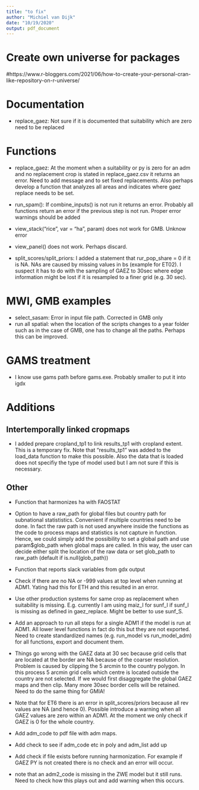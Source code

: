 ---
title: "to fix"
author: "Michiel van Dijk"
date: "10/19/2020"
output: pdf_document
---

# Create own universe for packages
#https://www.r-bloggers.com/2021/06/how-to-create-your-personal-cran-like-repository-on-r-universe/

# Documentation
- replace_gaez: Not sure if it is documented that suitability which are zero need to be replaced

# Functions
- replace_gaez: At the moment when a suitability or py is zero for an adm and no replacement crop is stated in replace_gaez.csv it returns an error. Need to add message and to set fixed replacements. Also perhaps develop a function that analyzes all areas and indicates where gaez replace needs to be set.

- run_spam(): If combine_inputs() is not run it returns an error. Probably all functions return an error if the previous step is not run. Proper error warnings should be added

- view_stack("rice", var = "ha", param) does not work for GMB. Unknow error

- view_panel() does not work. Perhaps discard.

- split_scores/split_priors: I added a statement that rur_pop_share = 0 if it is NA. NAs are caused by missing values in bs (example for ET02). I suspect it has to do with the sampling of GAEZ to 30sec where edge information might be lost if it is resampled to a finer grid (e.g. 30 sec).

# MWI, GMB examples
- select_sasam: Error in input file path. Corrected in GMB only
- run all spatial: when the location of the scripts changes to a year folder such as in the case of GMB, one has to change all the paths. Perhaps this can be improved.

# GAMS treatment
- I know use gams path before gams.exe. Probably smaller to put it into igdx




# Additions
## Intertemporally linked cropmaps

- I added prepare cropland_tp1 to link results_tp1 with cropland extent. This is a temporary fix. Note that "results_tp1" was added to the load_data function to make this possible. Also the data that is loaded does not specifiy the type of model used but I am not sure if this is necessary.

## Other
- Function that harmonizes ha with FAOSTAT

- Option to have a raw_path for global files but country path for subnational statististics. Convenient if multiple countries need to be done. In fact the raw path is not used anywhere inside the functions as the code to process maps and statistics is not capture in function. Hence, we could simply add the possibility to set a global path and use param$glob_path when global maps are called. In this way, the user can decide either split the location of the raw  data or set glob_path to raw_path (default if is.null(glob_path))

- Function that reports slack variables from gdx output

- Check if there are no NA or -999 values at top level when running at ADM1. Yating had this for ETH and this resulted in an error.

- Use other production systems for same crop as replacement when suitability is missing. E.g. currently I am using maiz_I for sunf_I if sunf_I is missing as defined in gaez_replace. Might be better to use sunf_S. 

- Add an approach to run all steps for a single ADM1 if the model is run at ADM1. All lower level functions in fact do this but they are not exported. Need to create standardized names (e.g. run_model vs run_model_adm) for all functions, export and document them. 

- Things go wrong with the GAEZ data at 30 sec because grid cells that are located at the border are NA because of the coarser resolution. Problem is caused by clipping the 5 arcmin to the country polygon. In this process 5 arcmin grid cells which centre is located outside the country are not selected. If we would first disaggregate the global GAEZ maps and then clip. Many more 30sec border cells will be retained. Need to do the same thing for GMIA!

- Note that for ET6 there is an error in split_scores/priors because all rev values are NA (and hence 0). Possible introduce a warning when all GAEZ values are zero within an ADM1. At the moment we only check if GAEZ is 0 for the whole country.

- Add adm_code to pdf file with adm maps.

- Add check to see if adm_code etc in poly and adm_list add up

- Add check if file exists before running harmonization. For example if GAEZ PY is not created there is no check and an error will occur.

- note that an adm2_code is missing in the ZWE model but it still runs. Need to check how this plays out and add warning when this occurs.
